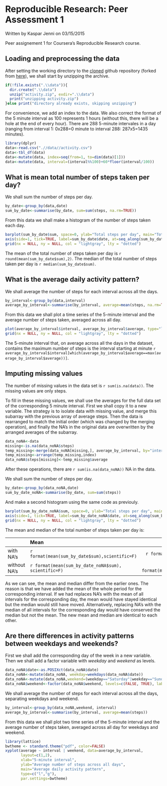 Reproducible Research: Peer Assessment 1
==========================================

Written by Kaspar Jenni on 03/15/2015

Peer assignement 1 for Coursera's Reproducible Research course.

## Loading and preprocessing the data

After setting the working directory to the [cloned](https://github.com/kasparjenni/RepData_PeerAssessment1) github repository (forked from [here](http://github.com/rdpeng/RepData_PeerAssessment1)), we shall start by unzipping the archive.

```r
if(!file.exists(".\\data")){
  dir.create(".\\data")
  unzip("activity.zip", exdir=".\\data")
  print("unzipping activity.zip")
}else print("directory already exists, skipping unzipping")
```

For convenience, we add an index to the data. We also correct the format of the 5 minute interval as 100 represents 1 hours (without this, there will be a hole at the end of every hour). There are 288 5-minute intervales in a day (ranging from interval 1: 0x288=0 minute to interval 288: 287x5=1435 minutes).

```r
library(dplyr)
data<-read.csv(".//data//activity.csv")
data<-tbl_df(data)
data<-mutate(data, index=seq(from=1, to=dim(data)[1]))
data<-mutate(data, interval=(interval%%100)+60*floor(interval/100))
```

## What is mean total number of steps taken per day?

We shall sum the number of steps per day. 
```r
by_date<-group_by(data,date)
sum_by_date<-summarise(by_date, sum=sum(steps, na.rm=TRUE))
```

From this data we shall make a histogram of the number of steps taken each day.
```r
barplot(sum_by_date$sum, space=0, ylab="Total steps per day", main="Total number of steps taken each day")
axis(side=1, tick=TRUE, label=sum_by_date$date, at=seq_along(sum_by_date$date))
grid(nx = NULL, ny = NULL, col = "lightgray", lty = "dotted")
```

The mean of the total number of steps taken per day is `r round(mean(sum_by_date$sum),2)`.
The median of the total number of steps taken per day is `r median(sum_by_date$sum)`.

## What is the average daily activity pattern?

We shall average the number of steps for each interval across all the days.
```r
by_interval<-group_by(data,interval)
average_by_interval<-summarise(by_interval, average=mean(steps, na.rm=TRUE))
```

From this data we shall plot a time series of the 5-minute interval and the average number of steps taken, averaged across all day.

```r
plot(average_by_interval$interval, average_by_interval$average, type="l", xlab="5-minute interval", ylab="Average number of steps across all days", main="Average daily activity pattern")
grid(nx = NULL, ny = NULL, col = "lightgray", lty = "dotted")
```

The 5-minute interval that, on average across all the days in the dataset, contains the maximum number of steps is the interval starting at minute `r average_by_interval$interval[which(average_by_interval$average==max(average_by_interval$average))]`.

## Imputing missing values

The number of missing values in the data set is `r sum(is.na(data))`. The missing values are only steps. 

To fill in these missing values, we shall use the averages for the full data set of the corresponding 5 minute interval.
First we shall copy it to a new variable. The strategy is to isolate data with missing value, and merge this subarray with the previous array of average steps.  Then the data is rearranged to match the initial order (which was changed by the merging operation), and finally the NA's in the original data are overwritten by the arranged averages of the subarray.

```r
data_noNA<-data
missing<-is.na(data_noNA$steps)
temp_missing<-merge(data_noNA[missing,], average_by_interval, by="interval")
temp_missing<-arrange(temp_missing,index)
data_noNA$steps[missing]<-temp_missing$average
```

After these operations, there are `r sum(is.na(data_noNA))` NA in the data.

We shall sum the number of steps per day.
```r
by_date<-group_by(data_noNA,date)
sum_by_date_noNA<-summarise(by_date, sum=sum(steps))
```

And make a second histogram using the same code as previouly.
```r
barplot(sum_by_date_noNA$sum, space=0, ylab="Total steps per day", main="Total number of steps taken each day,\nNA's replaced by interval averages")
axis(side=1, tick=TRUE, label=sum_by_date_noNA$date, at=seq_along(sum_by_date_noNA$date))
grid(nx = NULL, ny = NULL, col = "lightgray", lty = "dotted")
```

The mean and median of the total number of steps taken per day is:  

| |Mean | Median |
|:--- |:---- |:----:|
|with NA's| `r format(mean(sum_by_date$sum),scientific=F)` | `r format(median(sum_by_date$sum),scientific=F)` |
|without NA's| `r format(mean(sum_by_date_noNA$sum), scientific=F)` | `r format(median(sum_by_date_noNA$sum),scientific=F)` |

As we can see, the mean and median differ from the earlier ones. The reason is that we have added the mean of the whole period for the corresponding interval. If we had replaces NA's with the mean of all intervals for the corresponding day, the mean would have stayed identical but the median would still have moved. Alternatively, replacing NA's with the median of all intervals for the corresponding day would have conserved the median but not the mean. The new mean and median are identical to each other.

## Are there differences in activity patterns between weekdays and weekends?

First we shall add the corresponding day of the week in a new variable. Then we shall add a factor variable with *weekday* and *weekend* as levels.
```r
data_noNA$date<-as.POSIXct(data_noNA$date)
data_noNA<-mutate(data_noNA, weekday=weekdays(data_noNA$date))
data_noNA<-mutate(data_noNA,weekend=(weekday=="Saturday"|weekday=="Sunday"))
data_noNA$weekend<-factor(data_noNA$weekend, levels=c(FALSE, TRUE), labels=c("weekday", "weekend"))
```

We shall average the number of steps for each interval across all the days, separating weekdays and weekend.

```r
by_interval<-group_by(data_noNA,weekend, interval)
average_by_interval<-summarise(by_interval, average=mean(steps))
```

From this data we shall plot two time series of the 5-minute interval and the average number of steps taken, averaged across all day for weekdays and weekend.

```r
library(lattice)
bwtheme <- standard.theme("pdf", color=FALSE)
xyplot(average ~ interval | weekend, data=average_by_interval, 
       layout=c(1,2), 
       xlab="5-minute interval", 
       ylab="Average number of steps across all days", 
       main="Average daily activity pattern",
       type=c("l","g"),
       par.settings=bwtheme)       
```
